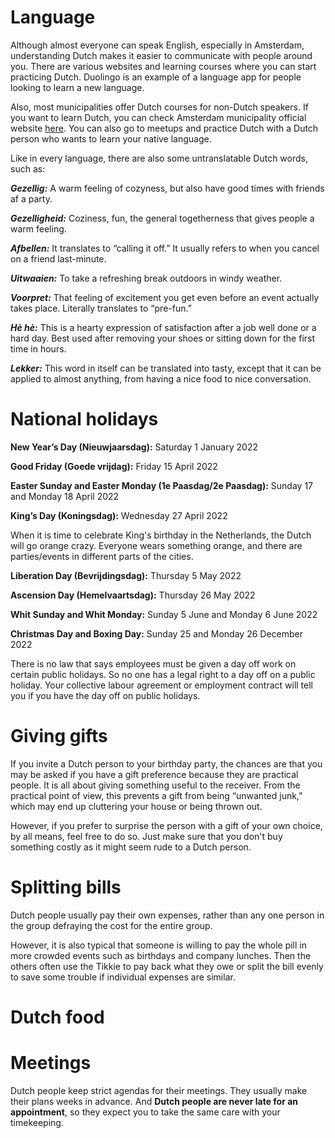 
# Language 
Although almost everyone can speak English, especially in Amsterdam, understanding Dutch makes it easier to communicate with people around you. There are various websites and learning courses where you can start practicing Dutch. Duolingo is an example of a language app for people looking to learn a new language. 

Also, most municipalities offer Dutch courses for non-Dutch speakers. If you want to learn Dutch, you can check Amsterdam municipality official website [here](https://www.amsterdam.nl/en/education/learning-dutch/). You can also go to meetups and practice Dutch with a Dutch person who wants to learn your native language. 

Like in every language, there are also some untranslatable Dutch words, such as: 

***Gezellig:***	A warm feeling of cozyness, but also have good times with friends af a party.

***Gezelligheid:*** Coziness, fun, the general togetherness that gives people a warm feeling.

***Afbellen:*** It translates to “calling it off.” It usually refers to when you cancel on a friend last-minute.

***Uitwaaien:***	To take a refreshing break outdoors in windy weather.

***Voorpret:***	That feeling of excitement you get even before an event actually takes place. Literally translates to “pre-fun.”

***Hè hè:*** This is a hearty expression of satisfaction after a job well done or a hard day. Best used after removing your shoes or sitting down for the first time in hours.

***Lekker:*** This word in itself can be translated into tasty, except that it can be applied to almost anything, from having a nice food to nice conversation.
# National holidays 
**New Year’s Day (Nieuwjaarsdag):** Saturday 1 January 2022

**Good Friday (Goede vrijdag):** Friday 15 April 2022

**Easter Sunday and Easter Monday (1e Paasdag/2e Paasdag):** Sunday 17 and Monday 18 April 2022

**King’s Day (Koningsdag):** Wednesday 27 April 2022

When it is time to celebrate King's birthday in the Netherlands, the Dutch will go orange crazy. Everyone wears something orange, and there are parties/events in different parts of the cities. 

**Liberation Day (Bevrijdingsdag):** Thursday 5 May 2022

**Ascension Day (Hemelvaartsdag):** Thursday 26 May 2022

**Whit Sunday and Whit Monday:** Sunday 5 June and Monday 6 June 2022

**Christmas Day and Boxing Day:** Sunday 25 and Monday 26 December 2022

<Callout>
  There is no law that says employees must be given a day off work on certain public holidays. So no one has a legal right to a day off on a public holiday. Your collective labour agreement or employment contract will tell you if you have the day off on public holidays.
</Callout>

# Giving gifts
If you invite a Dutch person to your birthday party, the chances are that you may be asked if you have a gift preference because they are practical people. It is all about giving something useful to the receiver. From the practical point of view, this prevents a gift from being “unwanted junk,” which may end up cluttering your house or being thrown out.

However, if you prefer to surprise the person with a gift of your own choice, by all means, feel free to do so. Just make sure that you don't buy something costly as it might seem rude to a Dutch person. 
# Splitting bills 
Dutch people usually pay their own expenses, rather than any one person in the group defraying the cost for the entire group. 

However, it is also typical that someone is willing to pay the whole pill in more crowded events such as birthdays and company lunches. Then the others often use the Tikkie to pay back what they owe or split the bill evenly to save some trouble if individual expenses are similar. 
# Dutch food 

# Meetings 
Dutch people keep strict agendas for their meetings. They usually make their plans weeks in advance. And **Dutch people are never late for an appointment**, so they expect you to take the same care with your timekeeping. 
